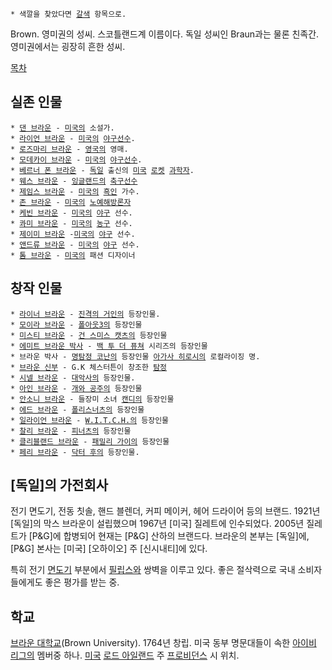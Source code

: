  * 색깔을 찾았다면 [[갈색]] 항목으로.
Brown. 영미권의 성씨. 스코틀랜드계 이름이다. 독일 성씨인 Braun과는 물론 친족간. 영미권에서는 굉장히 흔한 성씨.

[[목차]]

== 실존 인물 ==
 * [[댄 브라운]] - [[미국]]의 소설가.
 * [[라이언 브라운]] - [[미국]]의 [[야구]]선수.
 * [[로즈마리 브라운]] - [[영국]]의 영매.
 * [[모데카이 브라운]] - [[미국]]의 [[야구]]선수.
 * [[베르너 폰 브라운]] - [[독일]] 출신의 [[미국]] [[로켓]] [[과학자]].
 * [[웨스 브라운]] - [[잉글랜드]]의 [[축구]]선수
 * [[제임스 브라운]] - [[미국]]의 [[흑인]] 가수.
 * [[존 브라운]] - [[미국]]의 [[노예]]해방론자 
 * [[케빈 브라운]] - [[미국]]의 [[야구]] 선수.
 * [[콰미 브라운]] - [[미국]]의 [[농구]] 선수.
 * [[제이미 브라운]] -[[미국]]의 [[야구]] 선수.
 * [[앤드류 브라운]] - [[미국]]의 [[야구]] 선수.
 * [[톰 브라운]] - [[미국]]의 패션 디자이너

== 창작 인물 ==
 * [[라이너 브라운]] - [[진격의 거인]]의 등장인물.
 * [[모이라 브라운]] - [[폴아웃3]]의 등장인물
 * [[미스티 브라운]] - [[건 스미스 캣츠]]의 등장인물
 * [[에미트 브라운 박사]] - [[백 투 더 퓨쳐]] 시리즈의 등장인물
 * 브라운 박사 - [[명탐정 코난]]의 등장인물 [[아가사 히로시]]의 로컬라이징 명.
 * [[브라운 신부]] - G.K 체스터튼이 창조한 [[탐정]]
 * [[시넬 브라운]] - [[대악사]]의 등장인물.
 * [[아인 브라운]] - [[개와 공주]]의 등장인물
 * [[안소니 브라운]] - 들장미 소녀 [[캔디]]의 등장인물
 * [[에드 브라운]] - [[폴리스너츠]]의 등장인물
 * [[일라이언 브라운]] - [[W.I.T.C.H.]]의 등장인물
 * [[찰리 브라운]] - [[피너츠]]의 등장인물
 * [[클리블랜드 브라운]] - [[패밀리 가이]]의 등장인물
 * [[페리 브라운]] - [[닥터 후]]의 등장인물.

== [독일]의 가전회사 ==
전기 면도기, 전동 칫솔, 핸드 블렌더, 커피 메이커, 헤어 드라이어 등의 브랜드. 1921년 [독일]의 막스 브라운이 설립했으며 1967년 [미국] 질레트에 인수되었다. 2005년 질레트가 [P&G]에 합병되어 현재는 [P&G] 산하의 브랜드다. 브라운의 본부는 [독일]에, [P&G] 본사는 [미국] [오하이오] 주 [신시내티]에 있다.

특히 전기 [[면도기]] 부분에서 [[필립스]]와 쌍벽을 이루고 있다. 좋은 절삭력으로 국내 소비자들에게도 좋은 평가를 받는 중.

== 학교 ==
[[브라운 대학교]](Brown University). 1764년 창립. 미국 동부 명문대들이 속한 [[아이비 리그]]의 멤버중 하나. [[미국]] [[로드 아일랜드]] 주 [[프로비던스]] 시 위치.

